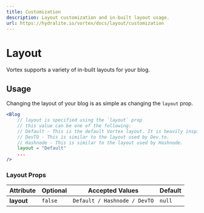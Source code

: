 ```yaml
---
title: Customization
description: Layout customization and in-built layout usage.
url: https://hydralite.io/vortex/docs/layout/customization
---
```


# Layout

Vortex supports a variety of in-built layouts for your blog.

## Usage

Changing the layout of your blog is as simple as changing the `layout` prop.

```jsx
<Blog
    // layout is specified using the `layout` prop
    // this value can be one of the following:
    // Default - This is the default Vortex layout. It is heavily inspired by the Discord blog layout.
    // DevTO - This is similar to the layout used by Dev.to.
    // Hashnode - This is similar to the layout used by Hashnode.
    layout = "Default"
    ...
/>
```

### Layout Props

| Attribute  | Optional | Accepted Values              | Default |
| ---------- | -------- | ---------------------------- | ------- |
| **layout** | `false`  | `Default / Hashnode / DevTO` | `null`  |
